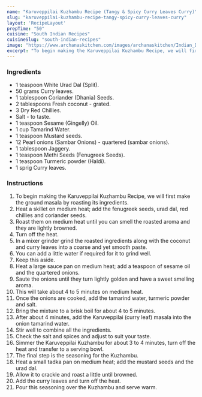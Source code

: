 ---
name: "Karuveppilai Kuzhambu Recipe (Tangy & Spicy Curry Leaves Curry)"
slug: "karuveppilai-kuzhambu-recipe-tangy-spicy-curry-leaves-curry"
layout: 'RecipeLayout'
prepTime: "50"
cuisine: "South Indian Recipes"
cuisineSlug: "south-indian-recipes"
image: "https://www.archanaskitchen.com/images/archanaskitchen/Indian_Dal_Khadi_Curry/Karuveppilai_Kuzhambu_Recipe_Tangy_Curry_leaf_Curry_South_Indian_Recipe-2.jpg"
excerpt: "To begin making the Karuveppilai Kuzhambu Recipe, we will first make the ground masala by roasting its ingredients"
---

### Ingredients

- 1 teaspoon White Urad Dal (Split).
- 50 grams Curry leaves.
- 1 tablespoon Coriander (Dhania) Seeds.
- 2 tablespoons Fresh coconut - grated.
- 3 Dry Red Chillies.
- Salt - to taste.
- 1 teaspoon Sesame (Gingelly) Oil.
- 1 cup Tamarind Water.
- 1 teaspoon Mustard seeds.
- 12 Pearl onions (Sambar Onions) - quartered (sambar onions).
- 1 tablespoon Jaggery.
- 1 teaspoon Methi Seeds (Fenugreek Seeds).
- 1 teaspoon Turmeric powder (Haldi).
- 1 sprig Curry leaves.

### Instructions

1. To begin making the Karuveppilai Kuzhambu Recipe, we will first make the ground masala by roasting its ingredients.
1. Heat a skillet on medium heat; add the fenugreek seeds, urad dal, red chillies and coriander seeds.
1. Roast them on medium heat until you can smell the roasted aroma and they are lightly browned.
1. Turn off the heat.
1. In a mixer grinder grind the roasted ingredients along with the coconut and curry leaves into a coarse and yet smooth paste.
1. You can add a little water if required for it to grind well.
1. Keep this aside.
1. Heat a large sauce pan on medium heat; add a teaspoon of sesame oil and the quartered onions.
1. Saute the onions until they turn lightly golden and have a sweet smelling aroma.
1. This will take about 4 to 5 minutes on medium heat.
1. Once the onions are cooked, add the tamarind water, turmeric powder and salt.
1. Bring the mixture to a brisk boil for about 4 to 5 minutes.
1. After about 4 minutes, add the Karuveppilai (curry leaf) masala into the onion tamarind water.
1. Stir well to combine all the ingredients.
1. Check the salt and spices and adjust to suit your taste.
1. Simmer the Karuveppilai Kuzhambu for about 3 to 4 minutes, turn off the heat and transfer to a serving bowl.
1. The final step is the seasoning for the Kuzhambu.
1. Heat a small tadka pan on medium heat; add the mustard seeds and the urad dal.
1. Allow it to crackle and roast a little until browned.
1. Add the curry leaves and turn off the heat.
1. Pour this seasoning over the Kuzhambu and serve warm.
